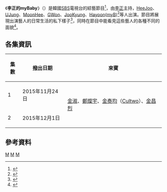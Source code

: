 {{多個問題|
{{Notability Unreferenced |time=2017-02-17T18:46:54+00:00}}
{{expand|time=2017-02-15T10:01:43+00:00}}
}}

{{電視節目信息框
|名稱       = 李正的myBaby
|原名       = {{lang|kor|이정의 마이베이비}} 
|圖片       = [[File:Lees_myBaby.jpg|280px]]
|圖說       = 
|類型       = [[綜藝節目|綜藝節目]]、[[真人秀|真人秀]]
|主持       = [[李正|李正]]
|地區       = {{KOR}}
|語言       = [[韓語|韓語]]
|製片人     = 
|developer  =
|每集長     = 約分鐘
|電視臺     = [[SBS_(韓國)|SBS]]
|視頻制式   = [[1080i|1080i]] ([[HDTV|HDTV]])
|音頻制式   = [[立體聲|立體聲]]
|首播國家   = {{KOR}}
|集數       = 7集
|開始       = {{start date|2015|11|24}}
|結束       =  {{end date|2016|1|5}}
|官方網站   = 
|tv_com_id  = 
|related    = 
|}}

《'''李正的myBaby'''》（{{lang-ko|'''이정의 마이베이비'''}}）是韓國[[SBS_(韓國)|SBS]]電視台的綜藝節目<ref>{{cite web|url=http://tenasia.hankyung.com/archives/778298|title=마이비의 예능 투혼…‘이정의 마이베이비’ 오늘(24일) 첫방|publisher=tenasia|accessdate=2018-04-24|date=2015-11-24|language=ko|archive-date=2018-06-22|archive-url=https://web.archive.org/web/20180622060150/http://tenasia.hankyung.com/archives/778298|dead-url=no}}</ref>，由[[李正|李正]]主持，[[HeeJoo|HeeJoo]]、[[UJung|UJung]]、[[MoonHee|MoonHee]]、[[GWon|GWon]]、[[JooKyung|JooKyung]]、[[Hayoon|Hayoon]]([[myB|myB]])<ref>{{cite web|url=http://www.topstarnews.net/news/articleView.html?idxno=161344#08e1|title=‘이정의 마이베이비’ 이정-마이비(myB), 환상케미 포스터 촬영|publisher=topstarnews|accessdate=2018-04-24|date=2015-11-18|language=ko|archive-date=2018-04-24|archive-url=https://web.archive.org/web/20180424071549/http://www.topstarnews.net/news/articleView.html?idxno=161344#08e1|dead-url=no}}</ref>等人出演。節目將展現出演藝人的日常生活的私下樣子<ref>{{cite web|url=https://news.sbs.co.kr/news/endPage.do?news_id=N1003344137|title='이정의 마이베이비' 오늘 종영, 미공개 영상 大방출 '웃음+눈물'|publisher=SBS|accessdate=2018-04-24|date=2016-01-05|language=ko|archive-date=2018-06-22|archive-url=https://web.archive.org/web/20180622005443/http://news.sbs.co.kr/news/endPage.do?news_id=N1003344137|dead-url=no}}</ref>，同時在節目中能看見這些藝人的各種不同的面貌<ref>{{cite web|url=http://bntnews.hankyung.com/apps/news?popup=0&nkey=201512051159253&c1=08&c2=05&nid=08&mode=sub_view|title=[bnt화보] ‘이정의 마이베이비’ 마이비 “데뷔하자마자 첫 리얼리티, 이미지 관리 없는 유쾌한 방송”|publisher=bntnews|accessdate=2018-04-24|date=2015-12-05|language=ko|archive-date=2018-06-22|archive-url=https://web.archive.org/web/20180622004922/http://bntnews.hankyung.com/apps/news?popup=0&nkey=201512051159253&c1=08&c2=05&nid=08&mode=sub_view|dead-url=no}}</ref>。

==各集資訊==
{| class="wikitable"
|- 
!集數!!撥出日期!!來賓
|-
|1||2015年11月24日||rowspan=2|[[金淑|金淑]]、[[鄭燦宇|鄭燦宇]]、[[金泰均|金泰均]]（[[Cultwo|Cultwo]]）、[[金昌烈|金昌烈]]
|-
|2||2015年12月1日
|}

==參考資料==
{{Reflist|2}}


[[Category:SBS|M]]
[[Category:韓國電視節目|M]]
[[Category:韓國綜藝節目|M]]

{{stub}}